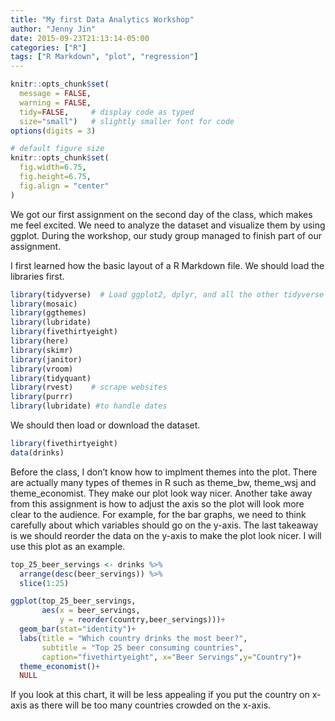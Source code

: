 ```yaml
---
title: "My first Data Analytics Workshop"
author: "Jenny Jin"
date: 2015-09-23T21:13:14-05:00
categories: ["R"]
tags: ["R Markdown", "plot", "regression"]
---
```


```r
knitr::opts_chunk$set(
  message = FALSE, 
  warning = FALSE, 
  tidy=FALSE,     # display code as typed
  size="small")   # slightly smaller font for code
options(digits = 3)

# default figure size
knitr::opts_chunk$set(
  fig.width=6.75, 
  fig.height=6.75,
  fig.align = "center"
)
```

We got our first assignment on the second day of the class, which makes me feel excited. We need to analyze the dataset and visualize them by using ggplot. During the workshop, our study group managed to finish part of our assignment.

I first learned how the basic layout of a R Markdown file. We should load the libraries first.


```r
library(tidyverse)  # Load ggplot2, dplyr, and all the other tidyverse packages
library(mosaic)
library(ggthemes)
library(lubridate)
library(fivethirtyeight)
library(here)
library(skimr)
library(janitor)
library(vroom)
library(tidyquant)
library(rvest)    # scrape websites
library(purrr)  
library(lubridate) #to handle dates
```

We should then load or download the dataset.

```r
library(fivethirtyeight)
data(drinks)
```

Before the class, I don't know how to implment themes into the plot. There are actually many types of themes in R such as theme_bw, theme_wsj and theme_economist. They make our plot look way nicer. Another take away from this assignment is how to adjust the axis so the plot will look more clear to the audience. For example, for the bar graphs, we need to think carefully about which variables should go on the y-axis. The last takeaway is we should reorder the data on the y-axis to make the plot look nicer. I will use this plot as an example. 

```r
top_25_beer_servings <- drinks %>% 
  arrange(desc(beer_servings)) %>% 
  slice(1:25)

ggplot(top_25_beer_servings, 
       aes(x = beer_servings, 
           y = reorder(country,beer_servings)))+
  geom_bar(stat="identity")+
  labs(title = "Which country drinks the most beer?", 
       subtitle = "Top 25 beer consuming countries",
       caption="fivethirtyeight", x="Beer Servings",y="Country")+
  theme_economist()+
  NULL
```
If you look at this chart, it will be less appealing if you put the country on x-axis as there will be too many countries crowded on the x-axis. 